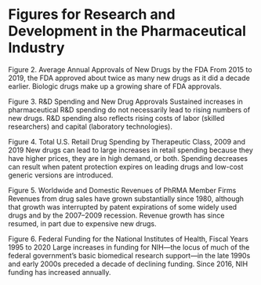 ---
---
# Figures for Research and Development in the Pharmaceutical Industry

Figure 2.
Average Annual Approvals of New Drugs by the FDA
From 2015 to 2019, the FDA approved about twice as many new drugs as it did a decade earlier. Biologic drugs make up a growing share of FDA approvals.


Figure 3.
R&D Spending and New Drug Approvals
Sustained increases in pharmaceutical R&D spending do not necessarily lead to rising numbers of new drugs. R&D spending also reflects rising costs of labor (skilled researchers) and capital (laboratory technologies).

Figure 4.
Total U.S. Retail Drug Spending by Therapeutic Class, 2009 and 2019
New drugs can lead to large increases in retail spending because they have higher prices, they are in high demand, or both. Spending decreases can result when patent protection expires on leading drugs and low-cost generic versions are introduced.

Figure 5.
Worldwide and Domestic Revenues of PhRMA Member Firms
Revenues from drug sales have grown substantially since 1980, although that growth was interrupted by patent expirations of some widely used drugs and by the 2007–2009 recession. Revenue growth has since resumed, in part due to expensive new drugs.

Figure 6.
Federal Funding for the National Institutes of Health, Fiscal Years 1995 to 2020
Large increases in funding for NIH—the locus of much of the federal government’s basic biomedical research support—in the late 1990s and early 2000s preceded a decade of declining funding. Since 2016, NIH funding has increased annually.


